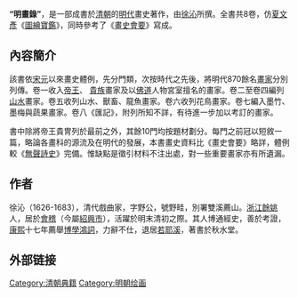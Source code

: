 {{unreferenced|time=2011-07-26T01:14:50+00:00}}
'''“明畫錄”'''，是一部成書於[[清朝|清朝]]的[[明代|明代]]畫史著作，由[[徐沁|徐沁]]所撰。全書共8卷，仿[[夏文彥|夏文彥]]《[[圖繪寶鑑|圖繪寶鑑]]》，同時參考了《[[畫史會要|畫史會要]]》寫成。

==內容簡介==

該書依[[宋朝|宋]][[元朝|元]]以來畫史體例，先分門類，次按時代之先後，將明代870餘名[[畫家|畫家]]分別列傳。卷一收入[[帝王|帝王]]、 [[貴族|貴族]]畫家及以[[佛|佛]][[道|道]]人物宮室擅名的畫家。卷二至卷四編列[[山水|山水]]畫家。卷五收列山水、獸畜、龍魚畫家。卷六收列花鳥畫家。卷七編入墨竹、墨梅與蔬果畫家。卷八《匯記》，附列所知不詳，有待進一步加以考訂的畫家。

書中除將帝王貴冑列於最前之外，其餘10門均按題材劃分。每門之前冠以短敘一篇，略論各畫科的源流及在明代的發展，本書畫史資料比《畫史會要》略詳，體例較《[[無聲詩史|無聲詩史]]》完備。惟缺點是徵引材料不注出處，對一些重要畫家亦有所遺漏。

==作者==
徐沁（1626-1683），清代戲曲家，字野公，號野畦，別署雙溪薦山。[[浙江|浙江]][[餘姚|餘姚]]人，居於[[會稽郡|會稽]]（今屬[[紹興市|紹興市]]），活躍於明末清初之際。其人博通經史，善於考證，[[康熙|康熙]]十七年薦舉[[博學鴻詞|博學鴻詞]]，力辭不仕，退居[[若耶溪|若耶溪]]，著書於秋水堂。

==外部链接==
{{Wikisource|明画录}}

{{藝術小作品}}

[[Category:清朝典籍|Category:清朝典籍]]
[[Category:明朝绘画|Category:明朝绘画]]